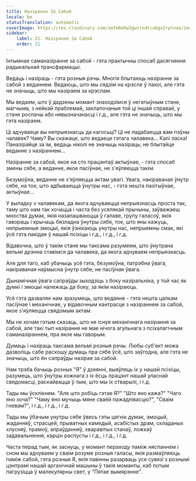```yaml
---
title: Назіранне За Сабой
locale: be
statusTranslation: automatic
coverImage: https://res.cloudinary.com/xmfm6mhw3gwctndtcubgx2rptnae/image/upload/v1740468922/small_cover_tratado_de_psicologia_revolucionaria_a4c0dca4e0.webp
sidebar:
    label: 21. Назіранне За Сабой
    order: 21
---
```

Інтымнае саманазіранне за сабой - гэта практычны спосаб дасягнення радыкальнай трансфармацыі.

Ведаць і назіраць - гэта розныя рэчы. Многія блытаюць назіранне за сабой з веданнем. Ведаюць, што мы сядзім на крэсле ў пакоі, але гэта не значыць, што мы назіраем за крэслам.

Мы ведаем, што ў дадзены момант знаходзімся ў негатыўным стане, магчыма, з нейкай праблемай, заклапочаныя той ці іншай справай, у стане роспачы або нявызначанасці і г.д., але гэта не значыць, што мы гэта назіраем.

Ці адчуваеце вы непрыязнасць да кагосьці? Ці не падабаецца вам пэўны чалавек? Чаму? Вы скажаце, што ведаеце гэтага чалавека... Калі ласка! Паназірайце за ім, ведаць ніколі не значыць назіраць; не блытайце веданне з назіраннем...

Назіранне за сабой, якое на сто працэнтаў актыўнае, - гэта спосаб змены сябе, а веданне, якое пасіўнае, не з'яўляецца такім.

Безумоўна, веданне не з'яўляецца актам увагі. Увага, накіраваная ўнутр сябе, на тое, што адбываецца ўнутры нас, - гэта нешта пазітыўнае, актыўнае...

У выпадку з чалавекам, да якога адчуваецца непрыязнасць проста так, таму што нам так хочацца і часта без усялякай прычыны, заўважаеш мноства думак, якія назапашваюцца ў галаве, групу галасоў, якія гавораць і крычаць бязладна ўнутры сябе, тое, што яны кажуць, непрыемныя эмоцыі, якія ўзнікаюць унутры нас, непрыемны смак, які ўсё гэта пакідае ў нашай псіхіцы і г.д., і г.д., і г.д.

Відавочна, што ў такім стане мы таксама разумеем, што ўнутрана вельмі дрэнна ставімся да чалавека, да якога адчуваем непрыязнасць.

Але для таго, каб убачыць усё гэта, безумоўна, патрэбна ўвага, накіраваная наўмысна ўнутр сябе; не пасіўная ўвага.

Дынамічная ўвага сапраўды зыходзіць з боку назіральніка, у той час як думкі і эмоцыі належаць да боку, за якім назіраюць.

Усё гэта дазваляе нам зразумець, што веданне - гэта нешта цалкам пасіўнае і механічнае, у відавочным кантрасце з назіраннем за сабой, якое з'яўляецца свядомым актам.

Мы не хочам гэтым сказаць, што не існуе механічнага назірання за сабой, але такі тып назірання не мае нічога агульнага з псіхалагічным саманазіраннем, пра якое мы гаворым.

Думаць і назіраць таксама вельмі розныя рэчы. Любы суб'ект можа дазволіць сабе раскошу думаць пра сябе ўсё, што заўгодна, але гэта не значыць, што ён сапраўды назірае за сабой.

Нам трэба бачыць розных "Я" ў дзеянні, выяўляць іх у нашай псіхіцы, разумець, што ўнутры кожнага з іх ёсць працэнт нашай уласнай свядомасці, раскайвацца ў тым, што мы іх стварылі, і г.д.

Тады мы ўсклікнем. "Але што робіць гэтае Я?" "Што яно кажа?" "Чаго яно хоча?" "Чаму яно мучыць мяне сваёй пажадлівасцю?", "Сваім гневам?", і г.д., і г.д., і г.д.

Тады мы ўбачым унутры сябе ўвесь гэты цягнік думак, эмоцый, жаданняў, страсцей, прыватных камедый, асабістых драм, складаных хлусняў, прамоў, апраўданняў, хваравітых станаў, ложкаў задавальнення, карцін распусты і г.д., і г.д., і г.д.

Часта перад тым, як заснуць, у момант пераходу паміж няспаннем і сном мы адчуваем у сваім розуме розныя галасы, якія размаўляюць паміж сабой, гэта розныя Я, якія павінны разарваць усе сувязі з рознымі цэнтрамі нашай арганічнай машыны ў такія моманты, каб потым пагрузіцца ў малекулярны свет, у "Пятае вымярэнне".

